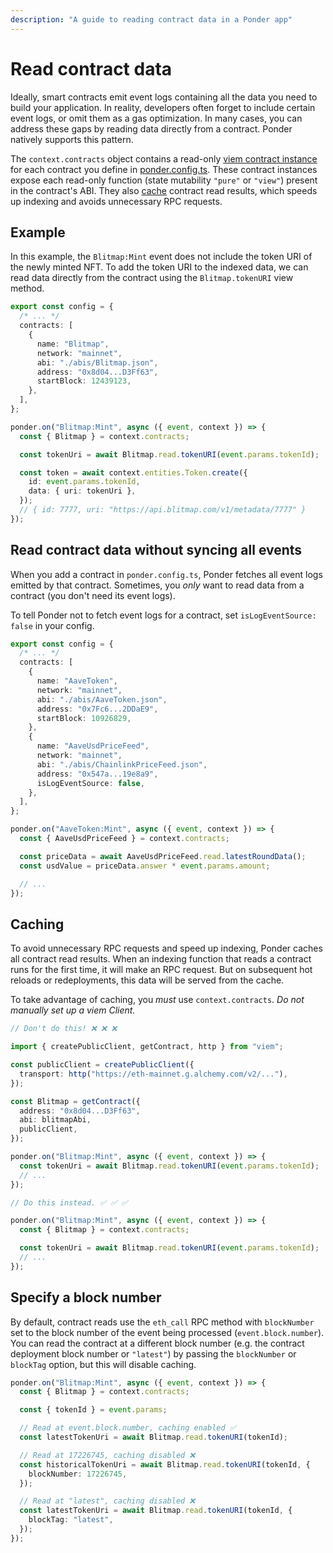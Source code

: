 ```yaml
---
description: "A guide to reading contract data in a Ponder app"
---
```



# Read contract data

Ideally, smart contracts emit event logs containing all the data you need to build your application. In reality, developers often forget to include certain event logs, or omit them as a gas optimization. In many cases, you can address these gaps by reading data directly from a contract. Ponder natively supports this pattern.

The `context.contracts` object contains a read-only [viem contract instance](https://viem.sh/docs/contract/getContract.html#contract-instances) for each contract you define in [ponder.config.ts](/api-reference/ponder-config#contracts). These contract instances expose each read-only function (state mutability `"pure"` or `"view"`) present in the contract's ABI. They also [cache](#caching) contract read results, which speeds up indexing and avoids unnecessary RPC requests.

## Example

In this example, the `Blitmap:Mint` event does not include the token URI of the newly minted NFT. To add the token URI to the indexed data, we can read data directly from the contract using the `Blitmap.tokenURI` view method.

<div className="code-columns">

```ts filename="ponder.config.ts"
export const config = {
  /* ... */
  contracts: [
    {
      name: "Blitmap",
      network: "mainnet",
      abi: "./abis/Blitmap.json",
      address: "0x8d04...D3Ff63",
      startBlock: 12439123,
    },
  ],
};
```

```ts filename="src/index.ts"
ponder.on("Blitmap:Mint", async ({ event, context }) => {
  const { Blitmap } = context.contracts;

  const tokenUri = await Blitmap.read.tokenURI(event.params.tokenId);

  const token = await context.entities.Token.create({
    id: event.params.tokenId,
    data: { uri: tokenUri },
  });
  // { id: 7777, uri: "https://api.blitmap.com/v1/metadata/7777" }
});
```

</div>

## Read contract data without syncing all events

When you add a contract in `ponder.config.ts`, Ponder fetches all event logs emitted by that contract. Sometimes, you _only_ want to read data from a contract (you don't need its event logs).

To tell Ponder not to fetch event logs for a contract, set `isLogEventSource: false` in your config.

<div className="code-columns">

```ts filename="ponder.config.ts"
export const config = {
  /* ... */
  contracts: [
    {
      name: "AaveToken",
      network: "mainnet",
      abi: "./abis/AaveToken.json",
      address: "0x7Fc6...2DDaE9",
      startBlock: 10926829,
    },
    {
      name: "AaveUsdPriceFeed",
      network: "mainnet",
      abi: "./abis/ChainlinkPriceFeed.json",
      address: "0x547a...19e8a9",
      isLogEventSource: false,
    },
  ],
};
```

```ts filename="src/index.ts"
ponder.on("AaveToken:Mint", async ({ event, context }) => {
  const { AaveUsdPriceFeed } = context.contracts;

  const priceData = await AaveUsdPriceFeed.read.latestRoundData();
  const usdValue = priceData.answer * event.params.amount;

  // ...
});
```

</div>

## Caching

To avoid unnecessary RPC requests and speed up indexing, Ponder caches all contract read results. When an indexing function that reads a contract runs for the first time, it will make an RPC request. But on subsequent hot reloads or redeployments, this data will be served from the cache.

To take advantage of caching, you _must_ use `context.contracts`. _Do not manually set up a viem Client._

<div className="code-columns">

```ts filename="src/index.ts"
// Don't do this! ❌ ❌ ❌

import { createPublicClient, getContract, http } from "viem";

const publicClient = createPublicClient({
  transport: http("https://eth-mainnet.g.alchemy.com/v2/..."),
});

const Blitmap = getContract({
  address: "0x8d04...D3Ff63",
  abi: blitmapAbi,
  publicClient,
});

ponder.on("Blitmap:Mint", async ({ event, context }) => {
  const tokenUri = await Blitmap.read.tokenURI(event.params.tokenId);
  // ...
});
```

```ts filename="src/index.ts"
// Do this instead. ✅ ✅ ✅

ponder.on("Blitmap:Mint", async ({ event, context }) => {
  const { Blitmap } = context.contracts;

  const tokenUri = await Blitmap.read.tokenURI(event.params.tokenId);
  // ...
});
```

</div>

## Specify a block number

By default, contract reads use the `eth_call` RPC method with `blockNumber` set to the block number of the event being processed (`event.block.number`). You can read the contract at a different block number (e.g. the contract deployment block number or `"latest"`) by passing the `blockNumber` or `blockTag` option, but this will disable caching.

```ts filename="src/index.ts"
ponder.on("Blitmap:Mint", async ({ event, context }) => {
  const { Blitmap } = context.contracts;

  const { tokenId } = event.params;

  // Read at event.block.number, caching enabled ✅
  const latestTokenUri = await Blitmap.read.tokenURI(tokenId);

  // Read at 17226745, caching disabled ❌
  const historicalTokenUri = await Blitmap.read.tokenURI(tokenId, {
    blockNumber: 17226745,
  });

  // Read at "latest", caching disabled ❌
  const latestTokenUri = await Blitmap.read.tokenURI(tokenId, {
    blockTag: "latest",
  });
});
```
